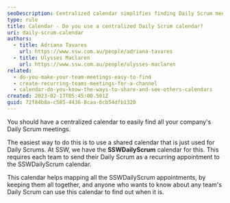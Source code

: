 ```yaml
---
seoDescription: Centralized calendar simplifies finding Daily Scrum meetings across your company.
type: rule
title: Calendar - Do you use a centralized Daily Scrum calendar?
uri: daily-scrum-calendar
authors:
  - title: Adriana Tavares
    url: https://www.ssw.com.au/people/adriana-tavares
  - title: Ulysses Maclaren
    url: https://www.ssw.com.au/people/ulysses-maclaren
related:
  - do-you-make-your-team-meetings-easy-to-find
  - create-recurring-teams-meetings-for-a-channel
  - calendar-do-you-know-the-ways-to-share-and-see-others-calendars
created: 2023-02-17T05:45:00.501Z
guid: 72f84b8a-c585-4436-8caa-6cb54dfb1320
---
```


<!--StartFragment-->

You should have a centralized calendar to easily find all your company's Daily Scrum meetings.

The easiest way to do this is to use a shared calendar that is just used for Daily Scrums. At SSW, we have the **SSWDailyScrum** calendar for this. This requires each team to send their Daily Scrum as a recurring appointment to the SSWDailyScrum calendar.

This calendar helps mapping all the SSWDailyScrum appointments, by keeping them all together, and anyone who wants to know about any team's Daily Scrum can use this calendar to find out when it is.

<!--EndFragment-->